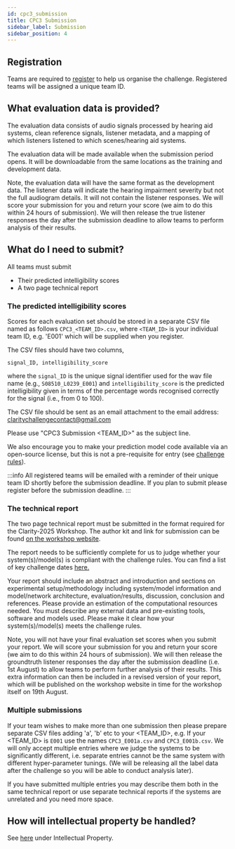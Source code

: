 ```yaml
---
id: cpc3_submission
title: CPC3 Submission
sidebar_label: Submission
sidebar_position: 4
---
```


## Registration

Teams are required to [register](./cpc3_registration) to help us organise the challenge. Registered teams will be assigned a unique team ID.

## What evaluation data is provided?

The evaluation data consists of audio signals processed by hearing aid systems, clean reference signals, listener metadata, and a mapping of which listeners listened to which scenes/hearing aid systems.

The evaluation data will be made available when the submission period opens. It will be downloadable from the same locations as the training and development data.

Note, the evaluation data will have the same format as the development data. The listener data will indicate the hearing impairment severity but not the full audiogram details. It will not contain the listener responses. We will score your submission for you and return your score (we aim to do this within 24 hours of submission). We will then release the true listener responses the day after the submission deadline to allow teams to perform analysis of their results.

## What do I need to submit?

All teams must submit

- Their predicted intelligibility scores
- A two page technical report

### The predicted intelligibility scores

Scores for each evaluation set should be stored in a separate CSV file named as follows  `CPC3_<TEAM_ID>.csv`, where `<TEAM_ID>` is your individual team ID, e.g. 'E001' which will be supplied when you register.

The CSV files should have two columns,

```csv
signal_ID, intelligibility_score
```

where the `signal_ID` is the unique signal identifier used for the wav file name (e.g., `S08510_L0239_E001`) and `intelligibility_score` is the predicted intelligibility given in terms of the percentage words recognised correctly for the signal (i.e., from 0 to 100).

The CSV file should be sent as an email attachment to the email address: [claritychallengecontact@gmail.com](mailto:claritychallengecontact@gmail.com)

Please use "CPC3 Submission &lt;TEAM_ID&gt;" as the subject line.

We also encourage you to make your prediction model code available via an open-source license, but this is not a pre-requisite for entry (see [challenge rules](./cpc3_rules#)).

:::info
All registered teams will be emailed with a reminder of their unique team ID shortly before the submission deadline. If you plan to submit please register before the submission deadline.
:::

### The technical report

The two page technical report must be submitted in the format required for the Clarity-2025 Workshop. The author kit and link for submission can be found [on the workshop website](https://claritychallenge.org/clarity2025-workshop/submissions.html).

The report needs to be sufficiently complete for us to judge whether your system(s)/model(s) is compliant with the challenge rules. You can find a list of key challenge dates [here.](../cpc3_dates)

Your report should include an abstract and introduction and sections on experimental setup/methodology including system/model information and model/network architecture, evaluation/results, discussion, conclusion and references. Please provide an estimation of the computational resources needed. You must describe any external data and pre-existing tools, software and models used. Please make it clear how your system(s)/model(s) meets the challenge rules.

Note, you will not have your final evaluation set scores when you submit your report. We will score your submission for you and return your score (we aim to do this within 24 hours of submission). We will then release the groundtruth listener responses the day after the submission deadline (i.e. 1st August) to allow teams to perform further analysis of their results. This extra information can then be included in a revised version of your report, which will be published on the workshop website in time for the workshop itself on 19th August.

### Multiple submissions

If your team wishes to make more than one submission then please prepare separate CSV files adding 'a', 'b' etc to your <TEAM_ID>, e.g. If your <TEAM_ID> is `E001` use the names `CPC3_E001a.csv` and `CPC3_E001b.csv`.  We will only accept multiple entries where we judge the systems to be significantly different, i.e. separate entries cannot be the same system with different hyper-parameter tunings.  (We will be releasing all the label data after the challenge so you will be able to conduct analysis later).

If you have submitted multiple entries you may describe them both in the same technical report or use separate technical reports if the systems are unrelated and you need more space.

## How will intellectual property be handled?

See [here](./cpc3_rules#intellectual-property) under Intellectual Property.
